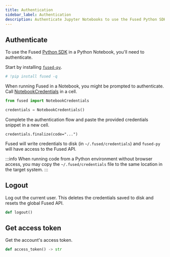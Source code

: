 ```yaml
---
title: Authentication
sidebar_label: Authentication
description: Authenticate Jupyter Notebooks to use the Fused Python SDK
---
```



## Authenticate
To use the Fused [Python SDK](/python-sdk/) in a Python Notebook, you'll need to authenticate.

Start by installing [`fused-py`](https://pypi.org/project/fused/).

```python showLineNumbers
# !pip install fused -q
```

When running Fused in a Notebook, you might be prompted to authenticate. Call [NotebookCredentials](/reference/fused/api/credentials/) in a cell.

```python showLineNumbers
from fused import NotebookCredentials

credentials = NotebookCredentials()
```

Complete the authentication flow and paste the provided credentials snippet in a new cell.

```
credentials.finalize(code="...")
```

Fused will write credentials to disk (in `~/.fused/credentials`) and `fused-py` will have access to the Fused API.

:::info
When running code from a Python environment without browser access, you may copy the `~/.fused/credentials` file to the same location in the target system.
:::


## Logout

Log out the current user. This deletes the credentials saved to disk and resets the global Fused API.

```python
def logout()
```



## Get access token

Get the account's access token.

```python
def access_token() -> str
```

